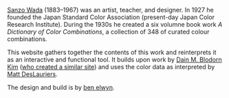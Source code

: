 [Sanzo Wada](https://en.wikipedia.org/wiki/Sanzo_Wada) (1883–1967) was an artist, teacher, and designer. In 1927 he founded the Japan Standard Color Association (present-day Japan Color Research Institute). During the 1930s he created a six volumne book work *A Dictionary of Color Combinations*, a collection of 348 of curated colour combinations.

This website gathers together the contents of this work and reinterprets it as an interactive and functional tool. It builds upon work by [Dain M. Blodorn Kim](https://github.com/dblodorn/sanzo-wada) ([who created a similar site](https://sanzo-wada.dmbk.io)) and uses the color data as interpreted by [Matt DesLauriers](https://github.com/mattdesl/dictionary-of-colour-combinations).

The design and build is by [ben elwyn](https://elwyn.co).